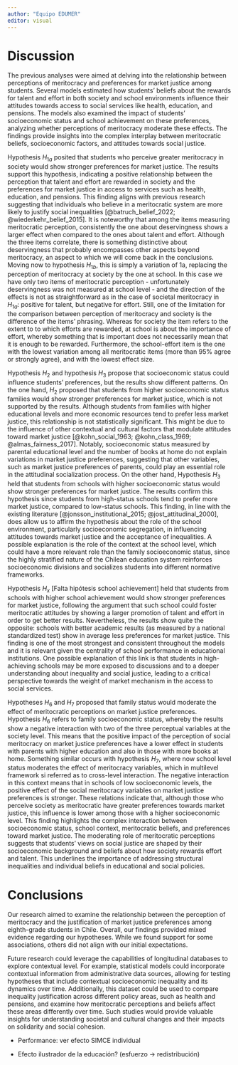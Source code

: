 ```yaml
---
author: "Equipo EDUMER"
editor: visual
---
```


# Discussion

The previous analyses were aimed at delving into the relationship between perceptions of meritocracy and preferences for market justice among students. Several models estimated how students' beliefs about the rewards for talent and effort in both society and school environments influence their attitudes towards access to social services like health, education, and pensions. The models also examined the impact of students' socioeconomic status and school achievement on these preferences, analyzing whether perceptions of meritocracy moderate these effects. The findings provide insights into the complex interplay between meritocratic beliefs, socioeconomic factors, and attitudes towards social justice.

Hypothesis $H_{1a}$ posited that students who perceive greater meritocracy in society would show stronger preferences for market justice. The results support this hypothesis, indicating a positive relationship between the perception that talent and effort are rewarded in society and the preferences for market justice in access to services such as health, education, and pensions. This finding aligns with previous research suggesting that individuals who believe in a meritocratic system are more likely to justify social inequalities [@batruch_belief_2022; @wiederkehr_belief_2015]. It is noteworthy that among the items measuring meritocratic perception, consistently the one about deservingness shows a larger effect when compared to the ones about talent and effort. Although the three items correlate, there is something distinctive about deservingness that probably encompasses other aspects beyond meritocracy, an aspect to which we will come back in the conclusions. Moving now to hypothesis $H_{1b}$, this is simply a variation of 1a, replacing the perception of meritocracy at society by the one at school. In this case we have only two items of meritocratic perception - unfortunately deservingness was not measured at school level - and the direction of the effects is not as straightforward as in the case of societal meritocracy in $H_{1a}$: positive for talent, but negative for effort. Still, one of the limitation for the comparison between perception of meritocracy and society is the difference of the items' phrasing. Whereas for society the item refers to the extent to to which efforts are rewarded, at school is about the importance of effort, whereby something that is important does not necessarily mean that it is enough to be rewarded. Furthermore, the school-effort item is the one with the lowest variation among all meritocratic items (more than 95% agree or strongly agree), and with the lowest effect size.

Hypothesis $H_2$ and hypothesis $H_3$ propose that socioeconomic status could influence students' preferences, but the results show different patterns. On the one hand, $H_2$ proposed that students from higher socioeconomic status families would show stronger preferences for market justice, which is not supported by the results. Although students from families with higher educational levels and more economic resources tend to prefer less market justice, this relationship is not statistically significant. This might be due to the influence of other contextual and cultural factors that modulate attitudes toward market justice [@kohn_social_1963; @kohn_class_1969; @almas_fairness_2017]. Notably, socioeconomic status measured by parental educational level and the number of books at home do not explain variations in market justice preferences, suggesting that other variables, such as market justice preferences of parents, could play an essential role in the attitudinal socialization process. On the other hand, Hypothesis $H_3$ held that students from schools with higher socioeconomic status would show stronger preferences for market justice. The results confirm this hypothesis since students from high-status schools tend to prefer more market justice, compared to low-status schools. This finding, in line with the existing literature [@jonsson_institutional_2015; @jost_attitudinal_2000], does allow us to affirm the hypothesis about the role of the school environment, particularly socioeconomic segregation, in influencing attitudes towards market justice and the acceptance of inequalities. A possible explanation is the role of the context at the school level, which could have a more relevant role than the family socioeconomic status, since the highly stratified nature of the Chilean education system reinforces socioeconomic divisions and socializes students into different normative frameworks.

Hypothesis $H_x$ [Falta hipótesis school achievement] held that students from schools with higher school achievement would show stronger preferences for market justice, following the argument that such school could foster meritocratic attitudes by showing a larger promotion of talent and effort in order to get better results. Nevertheless, the results show quite the opposite: schools with better academic results (as measured by a national standardized test) show in average less preferences for market justice. This finding is one of the most strongest and consistent throughout the models and it is relevant given the centrality of school performance in educational institutions. One possible explanation of this link is that students in high-achieving schools may be more exposed to discussions and to a deeper understanding about inequality and social justice, leading to a critical perspective towards the weight of market mechanism in the access to social services. 

Hypotheses $H_6$ and $H_7$ proposed that family status would moderate the effect of meritocratic perceptions on market justice preferences. Hypothesis $H_6$ refers to family socioeconomic status, whereby the results show a negative interaction with two of the three perceptual variables at the society level. This means that the positive impact of the perception of social meritocracy on market justice preferences have a lower effect in students with parents with higher education and also in those with more books at home. Something similar occurs with hypothesis $H_7$, where now school level status moderates the effect of meritocracy variables, which in multilevel framework si referred as to cross-level interaction. The negative interaction in this context means that in schools of low socioeconomic levels, the positive effect of the social meritocracy variables on market justice preferences is stronger. These relations indicate that, although those who perceive society as meritocratic have greater preferences towards market justice, this influence is lower among those with a higher socioeconomic level. This finding highlights the complex interaction between socioeconomic status, school context, meritocratic beliefs, and preferences toward market justice. The moderating role of meritocratic perceptions suggests that students' views on social justice are shaped by their socioeconomic background and beliefs about how society rewards effort and talent. This underlines the importance of addressing structural inequalities and individual beliefs in educational and social policies.


# Conclusions

Our research aimed to examine the relationship between the perception of meritocracy and the justification of market justice preferences among eighth-grade students in Chile. Overall, our findings provided mixed evidence regarding our hypotheses. While we found support for some associations, others did not align with our initial expectations.

Future research could leverage the capabilities of longitudinal databases to explore contextual level. For example, statistical models could incorporate contextual information from administrative data sources, allowing for testing hypotheses that include contextual socioeconomic inequality and its dynamics over time. Additionally, this dataset could be used to compare inequality justification across different policy areas, such as health and pensions, and examine how meritocratic perceptions and beliefs affect these areas differently over time. Such studies would provide valuable insights for understanding societal and cultural changes and their impacts on solidarity and social cohesion.

- Performance: ver efecto SIMCE individual

-   Efecto ilustrador de la educación? (esfuerzo -\> redistribución)

